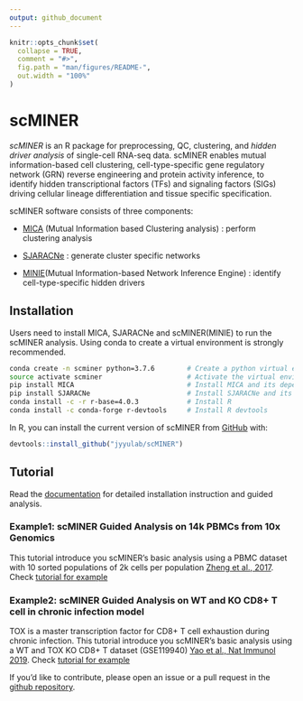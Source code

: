 ---
output: github_document
---
<!-- README.md is generated from README.Rmd. Please edit that file -->

```{r, include = FALSE}
knitr::opts_chunk$set(
  collapse = TRUE,
  comment = "#>",
  fig.path = "man/figures/README-",
  out.width = "100%"
)
```

# scMINER

<!-- badges: start -->
<!-- badges: end -->

*scMINER* is an R package for preprocessing, QC, clustering, and *hidden driver analysis* of single-cell RNA-seq data. scMINER enables mutual information-based cell clustering, cell-type-specific gene regulatory network (GRN) reverse engineering and protein activity inference, to identify hidden transcriptional factors (TFs) and signaling factors (SIGs) driving cellular lineage differentiation and tissue specific specification. 

scMINER software consists of three components: 

- [MICA](https://github.com/jyyulab/MICA) (Mutual Information based Clustering analysis) : perform clustering analysis

- [SJARACNe](https://github.com/jyyulab/SJARACNe) : generate cluster specific networks 

- [MINIE](https://github.com/jyyulab/scMINER/)(Mutual Information-based Network Inference Engine) : identify cell-type-specific hidden drivers


## Installation

Users need to install MICA, SJARACNe and scMINER(MINIE) to run the scMINER analysis. 
Using conda to create a virtual environment is strongly recommended. 


```bash
conda create -n scminer python=3.7.6        # Create a python virtual environment
source activate scminer                     # Activate the virtual environment
pip install MICA                            # Install MICA and its dependencies
pip install SJARACNe                        # Install SJARACNe and its dependencies
conda install -c -r r-base=4.0.3            # Install R
conda install -c conda-forge r-devtools     # Install R devtools 
```

In R, you can install the current version of scMINER from [GitHub](https://github.com/) with:

``` r
devtools::install_github("jyyulab/scMINER")
```

## Tutorial

Read the [documentation](https://jyyulab.github.io/scMINER/site/) for detailed installation instruction and guided analysis. 

### Example1: scMINER Guided Analysis on 14k PBMCs from 10x Genomics

This tutorial introduce you scMINER's basic analysis using a PBMC dataset with 10 sorted populations of 2k cells per population [Zheng et al., 2017](https://www.nature.com/articles/ncomms14049). 
Check [tutorial for example](https://jyyulab.github.io/scMINER/site/tutorials/PBMC-14k/)

### Example2: scMINER Guided Analysis on WT and KO CD8+ T cell in chronic infection model

TOX is a master transcription factor for CD8+ T cell exhaustion during chronic infection. This tutorial introduce you scMINER's basic analysis using a WT and TOX KO CD8+ T dataset (GSE119940) [Yao et al., Nat Immunol 2019](https://www.nature.com/articles/s41590-019-0403-4).
Check [tutorial for example](https://jyyulab.github.io/scMINER/site/tutorials/CD8T/)


If you'd like to contribute, please open an issue or a pull request in the [github repository](https://github.com/jyyulab/scMINER/issues).

